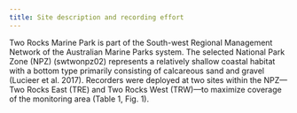 ```yaml
---
title: Site description and recording effort
---
```


Two Rocks Marine Park is part of the South-west Regional Management Network of the
Australian Marine Parks system. The selected National Park Zone (NPZ) (swtwonpz02)
represents a relatively shallow coastal habitat with a bottom type primarily consisting of
calcareous sand and gravel (Lucieer et al. 2017). Recorders were deployed at two sites within the
NPZ—Two Rocks East (TRE) and Two Rocks West (TRW)—to maximize coverage of the
monitoring area (Table 1, Fig. 1).



```{=openxml}
<w:p><w:r><w:br w:type="page"/></w:r></w:p>
```
